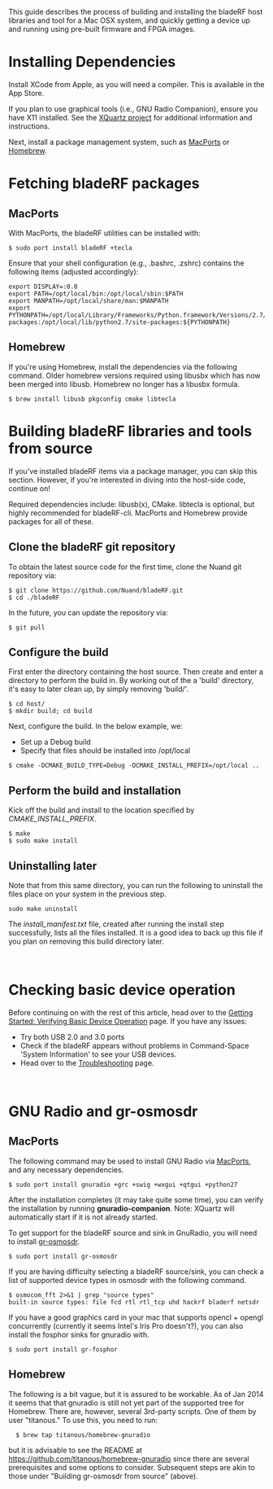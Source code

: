 This guide describes the process of building and installing the bladeRF host libraries and tool for a Mac OSX system, and quickly getting a device up and running using pre-built firmware and FPGA images.

= Installing Dependencies =

Install XCode from Apple, as you will need a compiler. This is available in the App Store.

If you plan to use graphical tools (i.e., GNU Radio Companion), ensure you have X11 installed. See the [http://xquartz.macosforge.org/landing/ XQuartz project] for additional information and instructions.

Next, install a package management system, such as [http://www.macports.org/ MacPorts] or [http://brew.sh/ Homebrew].

= Fetching bladeRF packages =

== MacPorts ==

With MacPorts, the bladeRF utilities can be installed with:

<pre>$ sudo port install bladeRF +tecla</pre>

Ensure that your shell configuration (e.g., .bashrc, .zshrc) contains the following items (adjusted accordingly):
<pre>
export DISPLAY=:0.0
export PATH=/opt/local/bin:/opt/local/sbin:$PATH
export MANPATH=/opt/local/share/man:$MANPATH
export PYTHONPATH=/opt/local/Library/Frameworks/Python.framework/Versions/2.7/lib/python2.7/site-packages:/opt/local/lib/python2.7/site-packages:${PYTHONPATH}
</pre>

== Homebrew==

If you're using Homebrew, install the dependencies via the following command. Older homebrew versions required using libusbx which has now been merged into libusb. Homebrew no longer has a libusbx formula.

<pre>$ brew install libusb pkgconfig cmake libtecla</pre>

= Building bladeRF libraries and tools from source =
If you've installed bladeRF items via a package manager, you can skip this section.  However, if you're interested in diving into the host-side code, continue on!

Required dependencies include: libusb(x), CMake.  libtecla is optional, but highly recommended for bladeRF-cli.  MacPorts and Homebrew provide packages for all of these. 

== Clone the bladeRF git repository ==

To obtain the latest source code for the first time, clone the Nuand git repository via:
<pre>
$ git clone https://github.com/Nuand/bladeRF.git
$ cd ./bladeRF
</pre>

In the future, you can update the repository via:
<pre>
$ git pull
</pre>

== Configure the build ==

First enter the directory containing the host source. Then create and enter a directory to perform the build in. By working out of the a 'build' directory, it's easy to later clean up, by simply removing 'build/'.

<pre>
$ cd host/
$ mkdir build; cd build
</pre>


Next, configure the build. In the below example, we:
* Set up a Debug build
* Specify that files should be installed into /opt/local

<pre>
$ cmake -DCMAKE_BUILD_TYPE=Debug -DCMAKE_INSTALL_PREFIX=/opt/local ..
</pre>

== Perform the build and installation ==

Kick off the build and install to the location specified by ''CMAKE_INSTALL_PREFIX''.

<pre>
$ make
$ sudo make install
</pre>

== Uninstalling later ==
Note that from this same directory, you can run the following to uninstall the files place on your system in the previous step. <pre>sudo make uninstall</pre> 

The ''install_manifest.txt'' file, created after running the install step successfully, lists all the files installed.  It is a good idea to back up this file if you plan on removing this build directory later.

<br>

= Checking basic device operation =

Before continuing on with the rest of this article, head over to the [[Getting Started: Verifying Basic Device Operation]] page. If you have any issues:
* Try both USB 2.0 and 3.0 ports
* Check if the bladeRF appears without problems in Command-Space 'System Information' to see your USB devices.
* Head over to the [[Troubleshooting]] page.

<br>

= GNU Radio and gr-osmosdr =

== MacPorts ==

The following command may be used to install GNU Radio via [https://trac.macports.org/browser/trunk/dports/science/gnuradio/Portfile MacPorts], and any necessary dependencies.

<pre>
$ sudo port install gnuradio +grc +swig +wxgui +qtgui +python27
</pre>

After the installation completes (it may take quite some time), you can verify the installation by running '''gnuradio-companion'''. Note: XQuartz will automatically start if it is not already started.

To get support for the bladeRF source and sink in GnuRadio, you will need to install [https://trac.macports.org/browser/trunk/dports/science/gr-osmosdr/Portfile gr-osmosdr]. 

<pre>
$ sudo port install gr-osmosdr
</pre>

If you are having difficulty selecting a bladeRF source/sink, you can check a list of supported device types in osmosdr with the following command.

<pre>
$ osmocom_fft 2>&1 | grep "source types"
built-in source types: file fcd rtl rtl_tcp uhd hackrf bladerf netsdr 
</pre>

If you have a good graphics card in your mac that supports opencl + opengl concurrently (currently it seems Intel's Iris Pro doesn't?), you can also install the fosphor sinks for gnuradio with.

<pre>
$ sudo port install gr-fosphor
</pre>

== Homebrew ==
The following is a bit vague, but it is assured to be workable.
As of Jan 2014 it seems that that gnuradio is still not yet part of the supported tree for Homebrew.
There are, however, several 3rd-party scripts.  One of them by user "titanous."
To use this, you need to run:
<pre>
  $ brew tap titanous/homebrew-gnuradio
</pre>
but it is advisable to see the README at https://github.com/titanous/homebrew-gnuradio since
there are several prerequisites and some options to consider.
Subsequent steps are akin to those under "Building gr-osmosdr from source" (above).